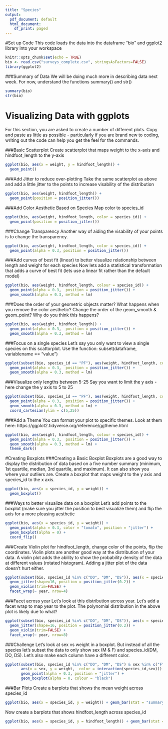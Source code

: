 ```yaml
---
title: "Species"
output:
  pdf_document: default
  html_document:
    df_print: paged
---
```


#Set up Code
This code loads the data into the dataframe "bio" and ggplot2 library into your workspace
```r
knitr::opts_chunk$set(echo = TRUE)
bio <- read.csv("surveys_complete.csv", stringsAsFactors=FALSE)
library(ggplot2)
```

###Summary of Data
We will be doing much more in describing data next week. For now, understand the functions summary() and str()
```r
summary(bio)
str(bio)
```

# Visualizing Data with ggplots
For this section, you are asked to create a number of different plots. Copy and paste as little as possible - particularly if you are brand new to coding, writing out the code can help you get the feel for the commands. 

###Basic Scatterplot
Create scatterplot that maps weight to the x-axis and hindfoot_length to the y-axis
```r
ggplot(bio, aes(x = weight, y = hindfoot_length)) +
  geom_point()
```

###Add Jitter to reduce over-plotting
Take the same scatterplot as above and add a little jitter to the points to increase visability of the distribution
```r
ggplot(bio, aes(weight, hindfoot_length)) +
  geom_point(position = position_jitter())
```

###Add Color Aesthetic Based on Species
Map color to species_id

```r
ggplot(bio, aes(weight, hindfoot_length, color = species_id)) +
  geom_point(position = position_jitter())
```

###Change Transparency
Another way of aiding the visability of your points is to change the transparency.  
```r
ggplot(bio, aes(weight, hindfoot_length, color = species_id)) +
  geom_point(alpha = 0.3, position = position_jitter())
```

###Add curves of best fit (linear) to better visualize relationship between length and weight for each species
Now lets add a statistical transformation that adds a curve of best fit (lets use a linear fit rather than the default model)
```r
ggplot(bio, aes(weight, hindfoot_length, colour = species_id)) +
  geom_point(alpha = 0.3,  position = position_jitter()) +
  geom_smooth(alpha = 0.3, method = lm)
```

###Does the order of your geometric objects matter? 
What happens when you remove the color aesthetic? Change the order of the geom_smooth & geom_point? Why do you think this happens?
```r
ggplot(bio, aes(weight, hindfoot_length)) +
  geom_point(alpha = 0.3,  position = position_jitter()) +
  geom_smooth(alpha = 0.3, method = lm)
```

###Focus on a single species
Let's say you only want to view a single species on this scattorplot. Use the function: subset(dataframe, variablename == "value")
```r
ggplot(subset(bio, species_id == "PF"), aes(weight, hindfoot_length, colour = species_id)) +
  geom_point(alpha = 0.3,  position = position_jitter()) +
  geom_smooth(alpha = 0.3, method = lm)
```

###Visualize only lengths between 5-25
Say you want to limit the y axis - here change the y axis to 5 to 25
```r
ggplot(subset(bio, species_id == "PF"), aes(weight, hindfoot_length, colour = species_id)) +
  geom_point(alpha = 0.3,  position = position_jitter()) +
  geom_smooth(alpha = 0.3, method = lm) +
  coord_cartesian(ylim = c(5,25))
```

###Add a Theme
You can format your plot to specific themes. Look at them here: https://ggplot2.tidyverse.org/reference/ggtheme.html

```r
ggplot(bio, aes(weight, hindfoot_length, colour = species_id)) +
  geom_point(alpha = 0.3,  position = position_jitter()) +
  geom_smooth(alpha = 0.3, method = lm) +
  theme_dark()
```

#Creating Boxplots
###Creating a Basic Boxplot
Boxplots are a good way to display the distribution of data based on a five number summary (minimum, 1st quartile, median, 3rd quartile, and maximum). It can also show you where your outliers are. Create a boxplot that maps weight to the y axis and species_id to the x axis. 

```r
ggplot(bio, aes(x = species_id, y = weight)) +
  geom_boxplot()
```

###Ways to better visualize data on a boxplot
Let's add points to the boxplot (make sure you jitter the position to best visualize them) and flip the axis for a more pleasing aesthetic 

```r
ggplot(bio, aes(x = species_id, y = weight)) +
  geom_point(alpha = 0.3, color = "tomato", position = "jitter") +
  geom_boxplot(alpha = 0) +
  coord_flip()
```

###Create Violin plot for hindfoot_length, change color of the points, flip the coordinates. 
Violin plots are another good way at the distribution of your data. A violin plot adds the ability to show the probability density of the data at different values (rotated histogram). Adding a jitter plot of the data doesn't hurt either. 

```r
ggplot(subset(bio, species_id %in% c("DO", "DM", "DS")), aes(x = species_id, y = hindfoot_length, fill=species_id)) +
  geom_jitter(shape=16, position = position_jitter(0.2)) +
  geom_violin(trim=FALSE) +
  facet_wrap(~ year, nrow=4)
```

###Facet across year
Let's look at this distribution across year. Let's add a facet wrap to map year to the plot. The polynomial distribution in the above plot is likely due to what?

```r
ggplot(subset(bio, species_id %in% c("DO", "DM", "DS")), aes(x = species_id, y = hindfoot_length, fill=species_id)) +
  geom_jitter(shape=16, position = position_jitter(0.2)) +
  geom_violin(trim=FALSE) +
  facet_wrap(~ year, nrow=8)
```

###Challenge
Let's look at sex vs weight in a boxplot. But instead of all the species let's subset the data to only show sex (M & F) and species_id(DM, DO, DS). Let's also make each column have a different color. 

```r
ggplot(subset(bio, species_id %in% c("DO", "DM", "DS") & sex %in% c("F", "M")),
       aes(x = sex, y = weight,  color = interaction(species_id,sex))) + facet_wrap( ~ species_id) +
       geom_point(alpha = 0.3, position = "jitter") +
       geom_boxplot(alpha = 0, colour = "black")
```

###Bar Plots
Create a barplots that shows the mean weight across species_id

```r
ggplot(bio, aes(x = species_id, y = weight)) + geom_bar(stat = "summary", fun.y = "mean")
```

Now create a barplots that shows hindfoot_length across species_id

```r
ggplot(bio, aes(x = species_id, y = hindfoot_length)) + geom_bar(stat = "summary", fun.y = "mean")
```


